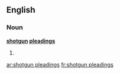 ==English==

===Noun===
'''[[shotgun]] [[pleading]]s'''

# {{plural of|[[shotgun pleading]]}}

[[ar:shotgun pleadings]]
[[fr:shotgun pleadings]]